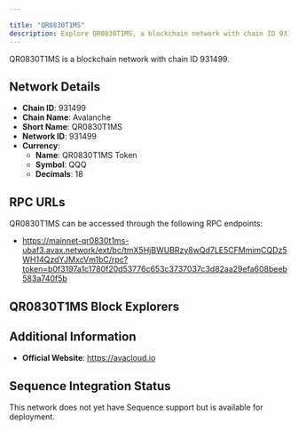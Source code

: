 ```yaml
---

title: "QR0830T1MS"
description: Explore QR0830T1MS, a blockchain network with chain ID 931499. Learn about its native currency, QR0830T1MS Token, and how to interact with the network.
---
```




QR0830T1MS is a blockchain network with chain ID 931499.

## Network Details

- **Chain ID**: 931499
- **Chain Name**: Avalanche
- **Short Name**: QR0830T1MS
- **Network ID**: 931499
- **Currency**: 
  - **Name**: QR0830T1MS Token
  - **Symbol**: QQQ
  - **Decimals**: 18

## RPC URLs

QR0830T1MS can be accessed through the following RPC endpoints:

- https://mainnet-qr0830t1ms-ubaf3.avax.network/ext/bc/tmX5HjBWUBRzy8wQd7LE5CFMmimCQDz5WH14QzdYJMxcVm1bC/rpc?token=b0f3197a1c1780f20d53776c653c3737037c3d82aa29efa608beeb583a740f5b

## QR0830T1MS Block Explorers



## Additional Information

- **Official Website**: https://avacloud.io

## Sequence Integration Status

This network does not yet have Sequence support but is available for deployment.
